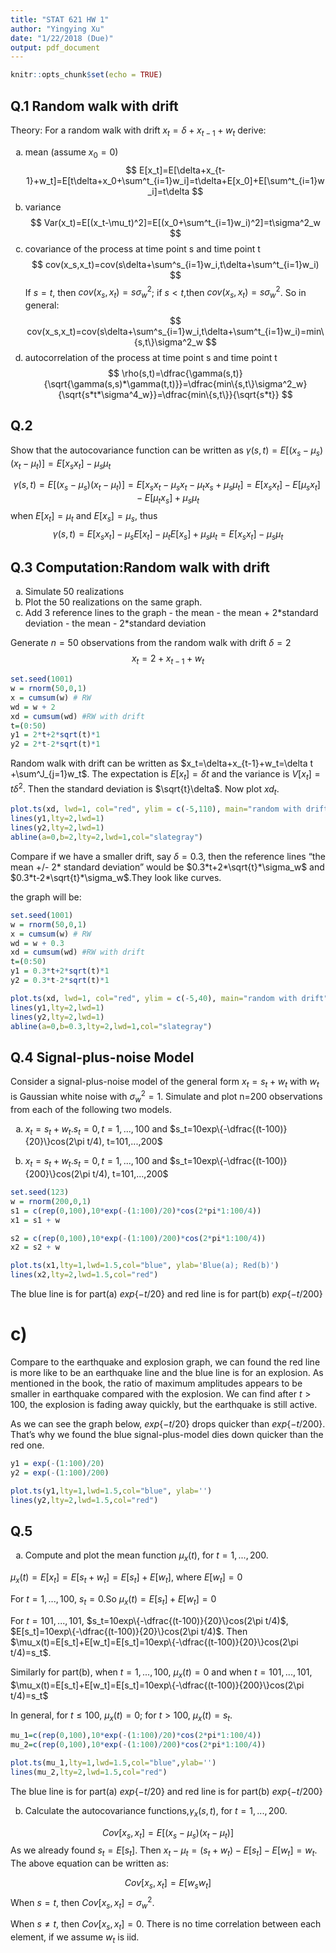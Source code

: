 ```yaml
---
title: "STAT 621 HW 1"
author: "Yingying Xu"
date: "1/22/2018 (Due)"
output: pdf_document
---
```


```r
knitr::opts_chunk$set(echo = TRUE)
```

## Q.1 Random walk with drift

Theory: For a random walk with drift $x_t=\delta+x_{t-1}+w_t$ derive: 

a) mean (assume $x_0=0$)
$$
E[x_t]=E[\delta+x_{t-1}+w_t]=E[t\delta+x_0+\sum^t_{i=1}w_i]=t\delta+E[x_0]+E[\sum^t_{i=1}w_i]=t\delta
$$
b) variance
$$
Var(x_t)=E[(x_t-\mu_t)^2]=E[(x_0+\sum^t_{i=1}w_i)^2]=t\sigma^2_w
$$
c) covariance of the process at time point s and time point t
$$
cov(x_s,x_t)=cov(s\delta+\sum^s_{i=1}w_i,t\delta+\sum^t_{i=1}w_i)
$$
If $s=t$, then $cov(x_s,x_t)=s\sigma^2_w$; if $s<t$,then $cov(x_s,x_t)=s\sigma^2_w$. So in general:
$$
cov(x_s,x_t)=cov(s\delta+\sum^s_{i=1}w_i,t\delta+\sum^t_{i=1}w_i)=min\{s,t\}\sigma^2_w
$$
d) autocorrelation of the process at time point s and time point t 
$$
\rho(s,t)=\dfrac{\gamma(s,t)}{\sqrt{\gamma(s,s)*\gamma(t,t)}}=\dfrac{min\{s,t\}\sigma^2_w}{\sqrt{s*t*\sigma^4_w}}=\dfrac{min\{s,t\}}{\sqrt{s*t}}
$$

## Q.2 

Show that the autocovariance function can be written as $\gamma(s,t)=E[(x_s-\mu_s)(x_t-\mu_t)]=E[x_sx_t]-\mu_s\mu_t$ 

$$
\gamma(s,t)=E[(x_s-\mu_s)(x_t-\mu_t)]=E[x_sx_t-\mu_sx_t-\mu_tx_s+\mu_s\mu_t]=E[x_sx_t]-E[\mu_sx_t]-E[\mu_tx_s]+\mu_s\mu_t
$$
when $E[x_t]=\mu_t$ and $E[x_s]=\mu_s$, thus
$$
\gamma(s,t)=E[x_sx_t]-\mu_sE[x_t]-\mu_tE[x_s]+\mu_s\mu_t=E[x_sx_t]-\mu_s\mu_t
$$

## Q.3 Computation:Random walk with drift
  a) Simulate 50 realizations 
  b) Plot the 50 realizations on the same graph. 
  c) Add 3 reference lines to the graph
    - the mean
    - the mean + $2*$standard deviation
    - the mean - $2*$standard deviation

Generate $n=50$ observations from the random walk with drift $\delta=2$
$$
x_t=2+x_{t-1}+w_t
$$

```r
set.seed(1001)
w = rnorm(50,0,1)
x = cumsum(w) # RW
wd = w + 2
xd = cumsum(wd) #RW with drift
t=(0:50)
y1 = 2*t+2*sqrt(t)*1
y2 = 2*t-2*sqrt(t)*1
```
Random walk with drift can be written as $x_t=\delta+x_{t-1}+w_t=\delta t +\sum^J_{j=1}w_t$. The expectation is $E[x_t]=\delta t$ and the variance is $V[x_t]=t\delta^2$. Then the standard deviation is $\sqrt{t}\delta$. 
Now plot $xd_t$.
```r
plot.ts(xd, lwd=1, col="red", ylim = c(-5,110), main="random with drift", ylab='drift=2')
lines(y1,lty=2,lwd=1)
lines(y2,lty=2,lwd=1)
abline(a=0,b=2,lty=2,lwd=1,col="slategray")
```

Compare if we have a smaller drift, say $\delta=0.3$, then the reference lines "the mean +/- 2\* standard deviation" would be $0.3*t+2*\sqrt{t}*\sigma_w$ and $0.3*t-2*\sqrt{t}*\sigma_w$.They look like curves. 

the graph will be:
```r
set.seed(1001)
w = rnorm(50,0,1)
x = cumsum(w) # RW
wd = w + 0.3
xd = cumsum(wd) #RW with drift
t=(0:50)
y1 = 0.3*t+2*sqrt(t)*1
y2 = 0.3*t-2*sqrt(t)*1

plot.ts(xd, lwd=1, col="red", ylim = c(-5,40), main="random with drift", ylab='drift=0.3')
lines(y1,lty=2,lwd=1)
lines(y2,lty=2,lwd=1)
abline(a=0,b=0.3,lty=2,lwd=1,col="slategray")
```


## Q.4 Signal-plus-noise Model 

Consider a signal-plus-noise model of the general form $x_t=s_t+w_t$ with $w_t$ is Gaussian white noise with $\sigma^2_w=1$. Simulate and plot n=200 observations from each of the following two models.

a) $x_t=s_t+w_t$.$s_t=0, t=1,...,100$ and $s_t=10exp\{-\dfrac{(t-100)}{20}\}cos(2\pi t/4), t=101,...,200$

b) $x_t=s_t+w_t$.$s_t=0, t=1,...,100$ and $s_t=10exp\{-\dfrac{(t-100)}{200}\}cos(2\pi t/4), t=101,...,200$

```r
set.seed(123)
w = rnorm(200,0,1)
s1 = c(rep(0,100),10*exp(-(1:100)/20)*cos(2*pi*1:100/4))
x1 = s1 + w

s2 = c(rep(0,100),10*exp(-(1:100)/200)*cos(2*pi*1:100/4))
x2 = s2 + w
```

```r
plot.ts(x1,lty=1,lwd=1.5,col="blue", ylab='Blue(a); Red(b)')
lines(x2,lty=2,lwd=1.5,col="red")
```
The blue line is for part(a) $exp\{-t/20\}$ and red line is for part(b) $exp\{-t/200\}$

# c)

Compare to the earthquake and explosion graph, we can found the red line is more like to be an earthquake line and the blue line is for an explosion. As mentioned in the book, the ratio of maximum amplitudes appears to be smaller in earthquake compared with the explosion. We can find after $t>100$, the explosion is fading away quickly, but the earthquake is still active.

As we can see the graph below, $exp\{-t/20\}$ drops quicker than $exp\{-t/200\}$. That's why we found the blue signal-plus-model dies down quicker than the red one.

```r
y1 = exp(-(1:100)/20)
y2 = exp(-(1:100)/200)

plot.ts(y1,lty=1,lwd=1.5,col="blue", ylab='')
lines(y2,lty=2,lwd=1.5,col="red")
```

## Q.5

a) Compute and plot the mean function $\mu_x(t)$, for $t=1,...,200$.

$\mu_x(t)=E[x_t]=E[s_t+w_t]=E[s_t]+E[w_t]$, where $E[w_t]=0$

For $t=1,...,100$, $s_t=0$.So $\mu_x(t)=E[s_t]+E[w_t]=0$

For $t=101,...,101$, $s_t=10exp\{-\dfrac{(t-100)}{20}\}cos(2\pi t/4)$, $E[s_t]=10exp\{-\dfrac{(t-100)}{20}\}cos(2\pi t/4)$. Then $\mu_x(t)=E[s_t]+E[w_t]=E[s_t]=10exp\{-\dfrac{(t-100)}{20}\}cos(2\pi t/4)=s_t$.

Similarly for part(b), when $t=1,...,100$, $\mu_x(t)=0$ and when $t=101,...,101$, $\mu_x(t)=E[s_t]+E[w_t]=E[s_t]=10exp\{-\dfrac{(t-100)}{200}\}cos(2\pi t/4)=s_t$

In general, for $t\leq 100$, $\mu_x(t)=0$; for $t>100$, $\mu_x(t)=s_t$.


```r
mu_1=c(rep(0,100),10*exp(-(1:100)/20)*cos(2*pi*1:100/4))
mu_2=c(rep(0,100),10*exp(-(1:100)/200)*cos(2*pi*1:100/4))

plot.ts(mu_1,lty=1,lwd=1.5,col="blue",ylab='')
lines(mu_2,lty=2,lwd=1.5,col="red")
```
The blue line is for part(a) $exp\{-t/20\}$ and red line is for part(b) $exp\{-t/200\}$


b) Calculate the autocovariance functions,$\gamma_x(s,t)$, for $t=1,...,200$.

$$
Cov[x_s,x_t]=E[(x_s-\mu_s)(x_t-\mu_t)]
$$
As we already found $s_t=E[s_t]$. Then $x_t-\mu_t=(s_t+w_t)-E[s_t]-E[w_t]=w_t$. The above equation can be written as:

$$
Cov[x_s,x_t]=E[w_sw_t]
$$
When $s=t$, then $Cov[x_s,x_t]=\sigma^2_w$.

When $s\neq t$, then $Cov[x_s,x_t]=0$. There is no time correlation between each element, if we assume $w_t$ is iid.



